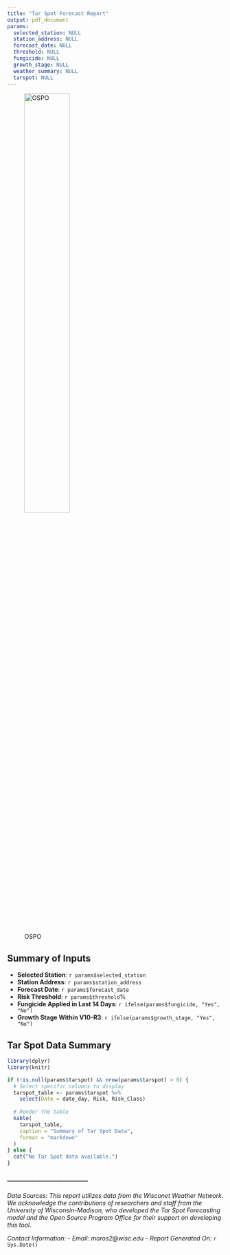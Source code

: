 ```yaml
---
title: "Tar Spot Forecast Report"
output: pdf_document
params:
  selected_station: NULL
  station_address: NULL
  forecast_date: NULL
  threshold: NULL
  fungicide: NULL
  growth_stage: NULL
  weather_summary: NULL
  tarspot: NULL
---
```


![OSPO](OPENSOURDA_color-center.png){ width=50% }

## Summary of Inputs
- **Selected Station**: `r params$selected_station`
- **Station Address**: `r params$station_address`
- **Forecast Date**: `r params$forecast_date`
- **Risk Threshold**: `r params$threshold`%
- **Fungicide Applied in Last 14 Days**: `r ifelse(params$fungicide, "Yes", "No")`
- **Growth Stage Within V10-R3**: `r ifelse(params$growth_stage, "Yes", "No")`

## Tar Spot Data Summary
```r
library(dplyr)
library(knitr)

if (!is.null(params$tarspot) && nrow(params$tarspot) > 0) {
  # Select specific columns to display
  tarspot_table <- params$tarspot %>%
    select(Date = date_day, Risk, Risk_Class)
  
  # Render the table
  kable(
    tarspot_table,
    caption = "Summary of Tar Spot Data",
    format = "markdown"
  )
} else {
  cat("No Tar Spot data available.")
}
```

### -----------------------------------
*Data Sources: This report utilizes data from the Wisconet Weather Network. We acknowledge the contributions of researchers and staff from the University of Wisconsin-Madison, who developed the Tar Spot Forecasting model and the Open Source Program Office for their support on developing this tool.*

*Contact Information:*
- *Email: moros2@wisc.edu*
- *Report Generated On: *`r Sys.Date()`